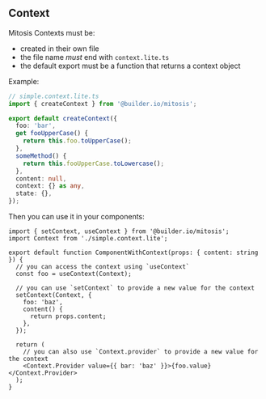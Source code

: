 ## Context

Mitosis Contexts must be:

- created in their own file
- the file name _must_ end with `context.lite.ts`
- the default export must be a function that returns a context object

Example:

```ts
// simple.context.lite.ts
import { createContext } from '@builder.io/mitosis';

export default createContext({
  foo: 'bar',
  get fooUpperCase() {
    return this.foo.toUpperCase();
  },
  someMethod() {
    return this.fooUpperCase.toLowercase();
  },
  content: null,
  context: {} as any,
  state: {},
});
```

Then you can use it in your components:

```tsx
import { setContext, useContext } from '@builder.io/mitosis';
import Context from './simple.context.lite';

export default function ComponentWithContext(props: { content: string }) {
  // you can access the context using `useContext`
  const foo = useContext(Context);

  // you can use `setContext` to provide a new value for the context
  setContext(Context, {
    foo: 'baz',
    content() {
      return props.content;
    },
  });

  return (
    // you can also use `Context.provider` to provide a new value for the context
    <Context.Provider value={{ bar: 'baz' }}>{foo.value}</Context.Provider>
  );
}
```
